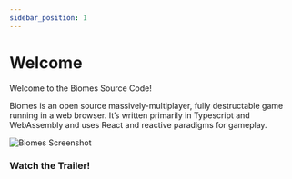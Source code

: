```yaml
---
sidebar_position: 1
---
```



# Welcome

Welcome to the Biomes Source Code!

Biomes is an open source massively-multiplayer, fully destructable game running in a web browser. It’s written primarily in Typescript and WebAssembly and uses React and reactive paradigms for gameplay.

![Biomes Screenshot](/img/biomes-ss.png)

### Watch the Trailer!

<div
  style={{
    display: "flex",
    justifyContent: "center",
    width: "100%",
  }}
>
  <ReactPlayer
    controls
    url="https://www.youtube.com/watch?v=vPHEtewFm3M"
    width="100%"
    height="min(50vw, 500px)"
    style={{
      padding: "25px",
    }}
  />
</div>
